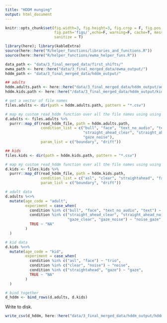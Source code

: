 ```yaml
---
title: "HDDM munging"
output: html_document
---
```


```r
knitr::opts_chunk$set(fig.width=3, fig.height=3, fig.crop = F, fig.pos = "tb",
                      fig.path='figs/',echo=F, warning=F, cache=T, message=F, include =F,
                      sanitize = T)

library(here); library(kableExtra)
source(here::here("R/helper_functions/libraries_and_functions.R"))
source(here::here("R/helper_functions/ewma_helper_funs.R"))
```

```r
data_path <- "data/3_final_merged_data/first_shifts/"
ewma_path <- here::here("data/3_final_merged_data/ewma_output/")
hddm_path <- "data/3_final_merged_data/hddm_output/"
```

```r
## adults
hddm.adults.path <- here::here("data/3_final_merged_data/hddm_output/adults/")
hddm.kids.path <- here::here("/data/3_final_merged_data/hddm_output/kids/")

# get a vector of file names
files.adults <- dir(path = hddm.adults.path, pattern = "*.csv") 

# map my custom read_hddm function over all the file names using using purrr
d.adults <- files.adults %>% 
  purrr::map_df(read_hddm_file, path = hddm.adults.path, 
                condition_list = c("bull", "face", "text_no_audio", "text",
                                   "straight_ahead_clear", "straight_ahead_noise", "gaze_clear",
                                   "gaze_noise"), 
                param_list = c("boundary", "drift")) 

## kids
files.kids <- dir(path = hddm.kids.path, pattern = "*.csv") 

# map my custom read_hddm function over all the file names using using purrr
d.kids <- files.kids %>% 
  purrr::map_df(read_hddm_file, path = hddm.kids.path, 
                condition_list = c("asl", "clear", "straightahead", "face", "gaze", "noise"), 
                param_list = c("boundary", "drift")) 

# adult data
d.adults %<>% 
  mutate(age_code = "adult", 
         experiment = case_when(
           condition %in% c("bull", "face", "text_no_audio", "text") ~ "text",
           condition %in% c("straight_ahead_clear", "straight_ahead_noise", 
                            "gaze_clear", "gaze_noise") ~ "noise_gaze",
           TRUE ~ "NA"
         )
  )

# kid data
d.kids %<>% 
  mutate(age_code = "kid", 
         experiment = case_when(
           condition %in% c("asl", "face") ~ "trio",
           condition %in% c("clear", "noise") ~ "noise",
           condition %in% c("straightahead", "gaze") ~ "gaze",
           TRUE ~ "NA"
         )
  )

# bind together
d_hddm <- bind_rows(d.adults, d.kids)
```

Write to disk.

```r
write_csv(d_hddm, here::here("data/3_final_merged_data/hddm_output/hddm_tidy.csv"))
```

